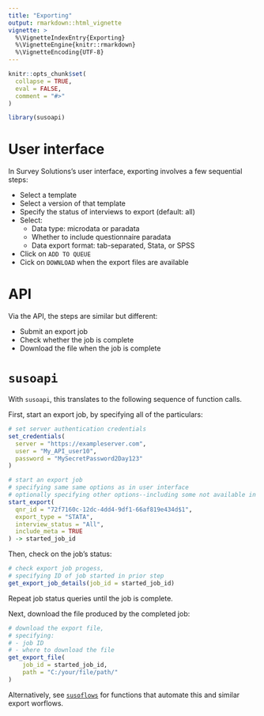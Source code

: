 ```yaml
---
title: "Exporting"
output: rmarkdown::html_vignette
vignette: >
  %\VignetteIndexEntry{Exporting}
  %\VignetteEngine{knitr::rmarkdown}
  %\VignetteEncoding{UTF-8}
---
```


```r
knitr::opts_chunk$set(
  collapse = TRUE,
  eval = FALSE,
  comment = "#>"
)
```

```r
library(susoapi)
```

# User interface

In Survey Solutions's user interface, exporting involves a few sequential steps:

- Select a template
- Select a version of that template
- Specify the status of interviews to export (default: all)
- Select:
  - Data type: microdata or paradata
  - Whether to include questionnaire paradata
  - Data export format: tab-separated, Stata, or SPSS
- Click on `ADD TO QUEUE`
- Cick on `DOWNLOAD` when the export files are available

# API

Via the API, the steps are similar but different:

- Submit an export job
- Check whether the job is complete
- Download the file when the job is complete

# `susoapi`

With `susoapi`, this translates to the following sequence of function calls.

First, start an export job, by specifying all of the particulars:

```r
# set server authentication credentials
set_credentials(
  server = "https://exampleserver.com",
  user = "My_API_user10",
  password = "MySecretPassword2Day123"
)

# start an export job
# specifying same same options as in user interface
# optionally specifying other options--including some not available in the UI
start_export(
  qnr_id = "72f7160c-12dc-4dd4-9df1-66af819e434d$1",
  export_type = "STATA",
  interview_status = "All",
  include_meta = TRUE
) -> started_job_id
```

Then, check on the job's status:

```r
# check export job progess,
# specifying ID of job started in prior step
get_export_job_details(job_id = started_job_id)
```

Repeat job status queries until the job is complete.

Next, download the file produced by the completed job:

```r
# download the export file, 
# specifying:
# - job ID
# - where to download the file
get_export_file(
    job_id = started_job_id,
    path = "C:/your/file/path/"
)
```

Alternatively, see [`susoflows`](https://github.com/arthur-shaw/susoflows) for functions that automate this and similar export worflows.
